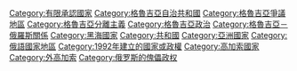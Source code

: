 {{catmore}}
{{Commonscat|Abkhazia|阿布哈茲}}
{{DEFAULTSORT:Abkhaz}}
[[Category:有限承認國家|Category:有限承認國家]]
[[Category:格魯吉亞自治共和國|Category:格魯吉亞自治共和國]]
[[Category:格魯吉亞爭議地區|Category:格魯吉亞爭議地區]]
[[Category:格魯吉亞分離主義|Category:格魯吉亞分離主義]]
[[Category:格魯吉亞政治|Category:格魯吉亞政治]]
[[Category:格魯吉亞－俄羅斯關係|Category:格魯吉亞－俄羅斯關係]]
[[Category:黑海國家|Category:黑海國家]]
[[Category:共和國|Category:共和國]]
[[Category:亞洲國家|Category:亞洲國家]]
[[Category:俄語國家地區|Category:俄語國家地區]]
[[Category:1992年建立的國家或政權|Category:1992年建立的國家或政權]]
[[Category:高加索國家|Category:高加索國家]]
[[Category:外高加索|Category:外高加索]]
[[Category:俄罗斯的傀儡政权|Category:俄罗斯的傀儡政权]]